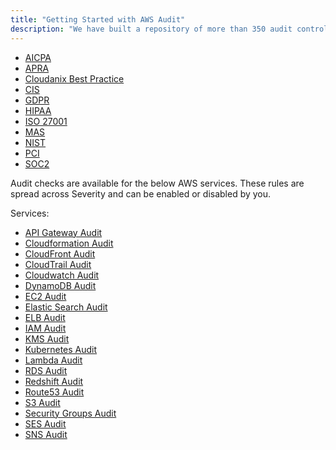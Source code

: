 ```yaml
---
title: "Getting Started with AWS Audit"
description: "We have built a repository of more than 350 audit controls mapped against several industry compliance standards. These compliance standards are:"
---
```


- [AICPA](https://www.google.com)
- [APRA](cloudformationmonitoring)
- [Cloudanix Best Practice](cloudfrontmonitoring)
- [CIS](cloudtrailmonitoring)
- [GDPR](cloudwatchmonitoring)
- [HIPAA](https://www.cloudanix.com/compliance/hipaa)
- [ISO 27001](ec2monitoring)
- [MAS](esmonitoring)
- [NIST](elbmonitoring)
- [PCI](iamcompliance)
- [SOC2](kmsmonitoring)

Audit checks are available for the below AWS services. These rules are spread across Severity and can be enabled or disabled by you.

Services:

- [API Gateway Audit](apigatewaymonitoring)
- [Cloudformation Audit](cloudformationmonitoring)
- [CloudFront Audit](cloudfrontmonitoring)
- [CloudTrail Audit](cloudtrailmonitoring)
- [Cloudwatch Audit](cloudwatchmonitoring)
- [DynamoDB Audit](dynamodbmonitoring)
- [EC2 Audit](ec2monitoring)
- [Elastic Search Audit](esmonitoring)
- [ELB Audit](elbmonitoring)
- [IAM Audit](iamcompliance)
- [KMS Audit](kmsmonitoring)
- [Kubernetes Audit](kubernetesmonitoring)
- [Lambda Audit](lambdamonitoring)
- [RDS Audit](rdsmonitoring)
- [Redshift Audit](redshiftmonitoring)
- [Route53 Audit](route53monitoring)
- [S3 Audit](s3publiccheck)
- [Security Groups Audit](sgaudit)
- [SES Audit](sesmonitoring)
- [SNS Audit](snsmonitoring)
